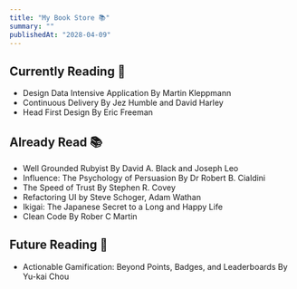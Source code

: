 ```yaml
---
title: "My Book Store 📚"
summary: ""
publishedAt: "2028-04-09"
---
```



## Currently Reading 📖
- Design Data Intensive Application By Martin Kleppmann
- Continuous Delivery By Jez Humble and David Harley
- Head First Design By Eric Freeman

## Already Read 📚 
- Well Grounded Rubyist By David A. Black and Joseph Leo
- Influence: The Psychology of Persuasion By  Dr Robert B. Cialdini 
- The Speed of Trust By Stephen R. Covey
- Refactoring UI by Steve Schoger, Adam Wathan
- Ikigai: The Japanese Secret to a Long and Happy Life
- Clean Code By Rober C Martin

## Future Reading 📅
- Actionable Gamification: Beyond Points, Badges, and Leaderboards By Yu-kai Chou